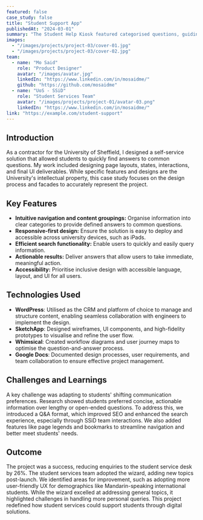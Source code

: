 ```yaml
---
featured: false
case_study: false
title: "Student Support App"
publishedAt: "2024-03-01"
summary: "The Student Help Kiosk featured categorised questions, guiding students to relevant information and providing assistance with common student queries."
images:
  - "/images/projects/project-03/cover-01.jpg"
  - "/images/projects/project-03/cover-02.jpg"
team:
  - name: "Mo Said"
    role: "Product Designer"
    avatar: "/images/avatar.jpg"
    linkedIn: "https://www.linkedin.com/in/mosaidme/"
    github: "https://github.com/mosaidme"
  - name: "UoS - SSiD"
    role: "Student Services Team"
    avatar: "/images/projects/project-01/avatar-03.png"
    linkedIn: "https://www.linkedin.com/in/mosaidme/"
link: "https://example.com/student-support"
---
```


## Introduction

As a contractor for the University of Sheffield, I designed a self-service solution that allowed students to quickly find answers to common questions. My work included designing page layouts, states, interactions, and final UI deliverables. While specific features and designs are the University's intellectual property, this case study focuses on the design process and facades to accurately represent the project.

## Key Features

- **Intuitive navigation and content groupings:** Organise information into clear categories to provide defined answers to common questions.
- **Responsive-first design:** Ensure the solution is easy to deploy and accessible across university devices, such as iPads.
- **Efficient search functionality:** Enable users to quickly and easily query information.
- **Actionable results:** Deliver answers that allow users to take immediate, meaningful action.
- **Accessibility:** Prioritise inclusive design with accessible language, layout, and UI for all users.

## Technologies Used


- **WordPress**: Utilised as the CRM and platform of choice to manage and structure content, enabling seamless collaboration with engineers to implement the design.
- **SketchApp**: Designed wireframes, UI components, and high-fidelity prototypes to visualise and refine the user flow.
- **Whimsical**: Created workflow diagrams and user journey maps to optimise the question-and-answer process.
- **Google Docs**: Documented design processes, user requirements, and team collaboration to ensure effective project management.

## Challenges and Learnings

A key challenge was adapting to students' shifting communication preferences. Research showed students preferred concise, actionable information over lengthy or open-ended questions. To address this, we introduced a Q&A format, which improved SEO and enhanced the search experience, especially through SSiD team interactions. We also added features like page legends and bookmarks to streamline navigation and better meet students' needs.


## Outcome

The project was a success, reducing enquiries to the student service desk by 26%. The student services team adopted the wizard, adding new topics post-launch. We identified areas for improvement, such as adopting more user-friendly UX for demographics like Mandarin-speaking international students. While the wizard excelled at addressing general topics, it highlighted challenges in handling more personal queries. This project redefined how student services could support students through digital solutions.